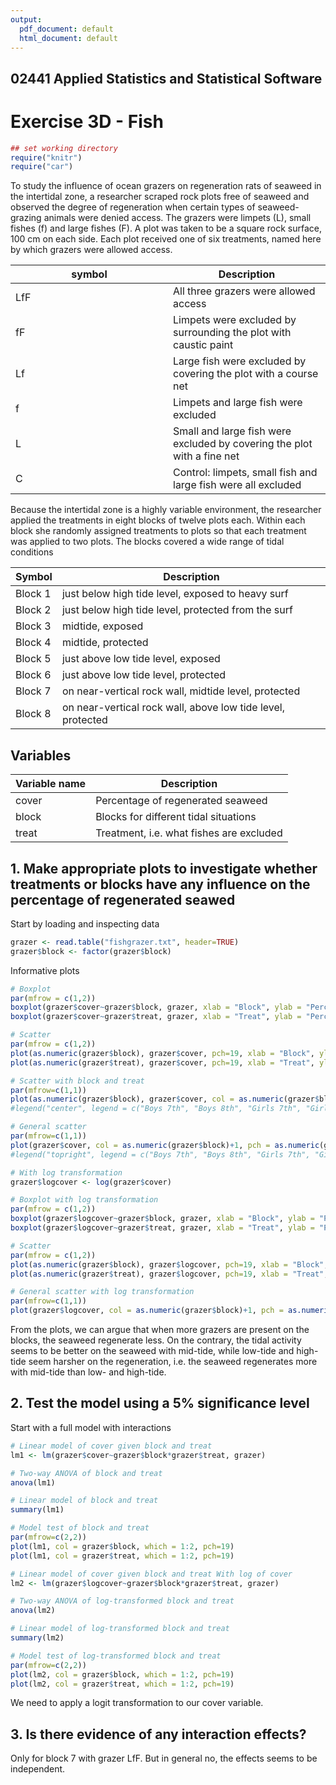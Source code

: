 ```yaml
---
output:
  pdf_document: default
  html_document: default
---
```


## 02441 Applied Statistics and Statistical Software 
# Exercise 3D - Fish


```r
## set working directory
require("knitr")
require("car")
```

To study the influence of ocean grazers on regeneration rats of seaweed in the intertidal zone, a
researcher scraped rock plots free of seaweed and observed the degree of regeneration when certain
types of seaweed-grazing animals were denied access. The grazers were limpets (L), small fishes (f)
and large fishes (F). A plot was taken to be a square rock surface, 100 cm on each side. Each plot
received one of six treatments, named here by which grazers were allowed access.

symbol| Description
------------- | -------------
LfF | All three grazers were allowed access
fF | Limpets were excluded by surrounding the plot with caustic paint
Lf | Large fish were excluded by covering the plot with a course net
f | Limpets and large fish were excluded
L | Small and large fish were excluded by covering the plot with a fine net
C | Control: limpets, small fish and large fish were all excluded

Because the intertidal zone is a highly variable environment, the researcher applied the treatments
in eight blocks of twelve plots each. Within each block she randomly assigned treatments to plots so
that each treatment was applied to two plots. The blocks covered a wide range of tidal conditions

Symbol | Description
------------- | -------------
Block 1 | just below high tide level, exposed to heavy surf
Block 2 | just below high tide level, protected from the surf
Block 3 | midtide, exposed
Block 4 | midtide, protected
Block 5 | just above low tide level, exposed
Block 6 | just above low tide level, protected
Block 7 | on near-vertical rock wall, midtide level, protected
Block 8 | on near-vertical rock wall, above low tide level, protected

## **Variables** 

Variable name | Description
------------- | -------------
cover | Percentage of regenerated seaweed
block | Blocks for different tidal situations
treat | Treatment, i.e. what fishes are excluded

## 1. Make appropriate plots to investigate whether treatments or blocks have any influence on the percentage of regenerated seawed

Start by loading and inspecting data
```r
grazer <- read.table("fishgrazer.txt", header=TRUE)
grazer$block <- factor(grazer$block)
```

Informative plots  

```r
# Boxplot
par(mfrow = c(1,2))
boxplot(grazer$cover~grazer$block, grazer, xlab = "Block", ylab = "Percentage of regenerated seaweed", col = c(2,3,4,5,6,7,8,9))
boxplot(grazer$cover~grazer$treat, grazer, xlab = "Treat", ylab = "Percentage of regenerated seaweed", col = c(2,3,4,5,6,7))

# Scatter
par(mfrow = c(1,2))
plot(as.numeric(grazer$block), grazer$cover, pch=19, xlab = "Block", ylab = "Percentage of regenerated seaweed")
plot(as.numeric(grazer$treat), grazer$cover, pch=19, xlab = "Treat", ylab = "Percentage of regenerated seaweed")

# Scatter with block and treat
par(mfrow=c(1,1))
plot(as.numeric(grazer$block), grazer$cover, col = as.numeric(grazer$block)+1, pch = as.numeric(grazer$treat)+16, xlab = "Block", ylab = "Percentage of regenerated seaweed")
#legend("center", legend = c("Boys 7th", "Boys 8th", "Girls 7th", "Girls 8th"), col = c(2,3,4,5,6,7,8,9), pch = c(2,3,4,5,6,7))

# General scatter
par(mfrow=c(1,1))
plot(grazer$cover, col = as.numeric(grazer$block)+1, pch = as.numeric(grazer$treat)+16, xlab = "Block", ylab = "Percentage of regenerated seaweed")
#legend("topright", legend = c("Boys 7th", "Boys 8th", "Girls 7th", "Girls 8th"), col = c(2,3,4,5,6,7,8,9), pch = c(2,3,4,5,6,7))

# With log transformation
grazer$logcover <- log(grazer$cover)

# Boxplot with log transformation
par(mfrow = c(1,2))
boxplot(grazer$logcover~grazer$block, grazer, xlab = "Block", ylab = "Percentage of regenerated seaweed", col = c(2,3,4,5,6,7,8,9))
boxplot(grazer$logcover~grazer$treat, grazer, xlab = "Treat", ylab = "Percentage of regenerated seaweed", col = c(2,3,4,5,6,7))

# Scatter
par(mfrow = c(1,2))
plot(as.numeric(grazer$block), grazer$logcover, pch=19, xlab = "Block", ylab = "Percentage of regenerated seaweed")
plot(as.numeric(grazer$treat), grazer$logcover, pch=19, xlab = "Treat", ylab = "Percentage of regenerated seaweed")

# General scatter with log transformation
par(mfrow=c(1,1))
plot(grazer$logcover, col = as.numeric(grazer$block)+1, pch = as.numeric(grazer$treat)+16, xlab = "Block", ylab = "Percentage of regenerated seaweed")
```

From the plots, we can argue that when more grazers are present on the blocks, the seaweed regenerate less. On the contrary, the tidal activity seems to be better on the seaweed with mid-tide, while low-tide and high-tide seem harsher on the regeneration, i.e. the seaweed regenerates more with mid-tide than low- and high-tide.

## 2. Test the model using a 5% significance level
Start with a full model with interactions

```r
# Linear model of cover given block and treat
lm1 <- lm(grazer$cover~grazer$block*grazer$treat, grazer)

# Two-way ANOVA of block and treat
anova(lm1)

# Linear model of block and treat
summary(lm1)

# Model test of block and treat
par(mfrow=c(2,2))
plot(lm1, col = grazer$block, which = 1:2, pch=19)
plot(lm1, col = grazer$treat, which = 1:2, pch=19)

# Linear model of cover given block and treat With log of cover
lm2 <- lm(grazer$logcover~grazer$block*grazer$treat, grazer)

# Two-way ANOVA of log-transformed block and treat
anova(lm2)

# Linear model of log-transformed block and treat
summary(lm2)

# Model test of log-transformed block and treat
par(mfrow=c(2,2))
plot(lm2, col = grazer$block, which = 1:2, pch=19)
plot(lm2, col = grazer$treat, which = 1:2, pch=19)
```

We need to apply a logit transformation to our cover variable.

## 3. Is there evidence of any interaction effects?

Only for block 7 with grazer LfF. But in general no, the effects seems to be independent.